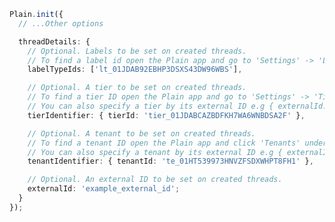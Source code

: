 ```typescript
Plain.init({
  // ...Other options

  threadDetails: {
    // Optional. Labels to be set on created threads. 
    // To find a label id open the Plain app and go to 'Settings' -> 'Labels', you can select `Copy label ID` from the overflow menu on each label
    labelTypeIds: ['lt_01JDAB92EBHP3DSXS43DW96WBS'],

    // Optional. A tier to be set on created threads.
    // To find a tier ID open the Plain app and go to 'Settings' -> 'Tiers'. Select a tier and then copy the ID from the URL.
    // You can also specify a tier by its external ID e.g { externalId: 'example_external_id' }
    tierIdentifier: { tierId: 'tier_01JDABCAZBDFKH7WA6WNBDSA2F' },

    // Optional. A tenant to be set on created threads.
    // To find a tenant ID open the Plain app and click 'Tenants' under 'Browse' in the left sidebar. Select a tenant and then copy the ID from the URL.
    // You can also specify a tenant by its external ID e.g { externalId: 'example_external_id' }
    tenantIdentifier: { tenantId: 'te_01HT539973HNVZFSDXWHPT8FH1' },

    // Optional. An external ID to be set on created threads.
    externalId: 'example_external_id';
  }
});
```